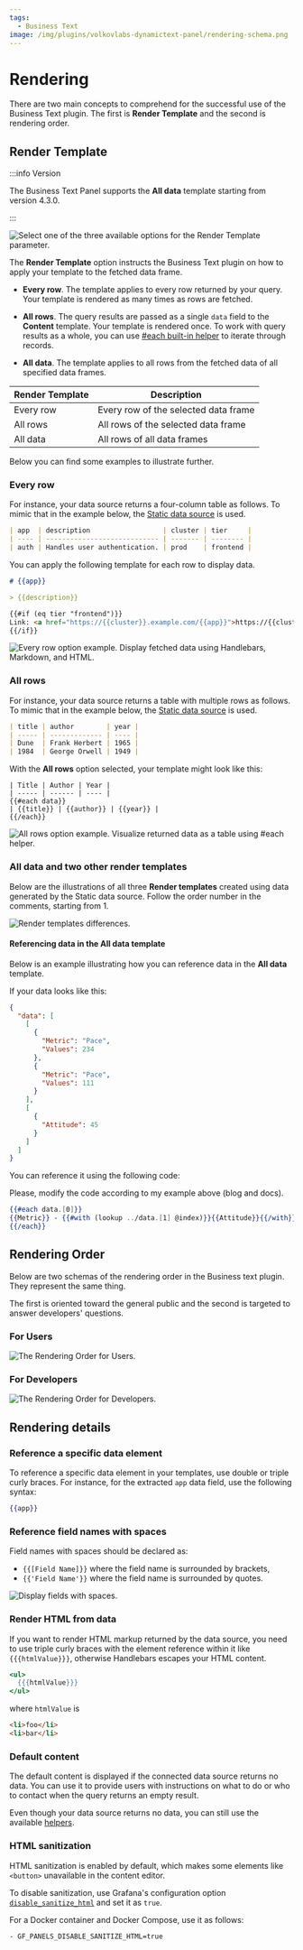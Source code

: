 ```yaml
---
tags:
  - Business Text
image: /img/plugins/volkovlabs-dynamictext-panel/rendering-schema.png
---
```



# Rendering

There are two main concepts to comprehend for the successful use of the Business Text plugin.
The first is **Render Template** and the second is rendering order.

## Render Template

:::info Version

The Business Text Panel supports the **All data** template starting from version 4.3.0.

:::

<Image
  title="Select one of the three available options for the Render Template parameter."
  src="/img/blog/2024-01-12-dynamictext-panel-4.3.0/alldata.png"
/>

The **Render Template** option instructs the Business Text plugin on how to apply your template to the fetched data frame.

- **Every row**. The template applies to every row returned by your query. Your template is rendered as many times as rows are fetched.
- **All rows**. The query results are passed as a single `data` field to the **Content** template. Your template is rendered once. To work with query results as a whole, you can use [#each built-in helper](../recipes/#iterate-through-all-fields-in-each-record) to iterate through records.

- **All data**. The template applies to all rows from the fetched data of all specified data frames.

| Render Template | Description                          |
| --------------- | ------------------------------------ |
| Every row       | Every row of the selected data frame |
| All rows        | All rows of the selected data frame  |
| All data        | All rows of all data frames          |

Below you can find some examples to illustrate further.

### Every row

For instance, your data source returns a four-column table as follows. To mimic that in the example below, the [Static data source](/plugins/volkovlabs-static-datasource) is used.

```md
| app  | description                  | cluster | tier     |
| ---- | ---------------------------- | ------- | -------- |
| auth | Handles user authentication. | prod    | frontend |
```

You can apply the following template for each row to display data.

```md
# {{app}}

> {{description}}

{{#if (eq tier "frontend")}}
Link: <a href="https://{{cluster}}.example.com/{{app}}">https://{{cluster}}.example.com/{{app}}</a>
{{/if}}
```

<Image
  title="Every row option example. Display fetched data using Handlebars, Markdown, and HTML."
  src="/img/plugins/volkovlabs-dynamictext-panel/every.png"
/>

### All rows

For instance, your data source returns a table with multiple rows as follows. To mimic that in the example below, the [Static data source](/plugins/volkovlabs-static-datasource) is used.

```md
| title | author        | year |
| ----- | ------------- | ---- |
| Dune  | Frank Herbert | 1965 |
| 1984  | George Orwell | 1949 |
```

With the **All rows** option selected, your template might look like this:

```
| Title | Author | Year |
| ----- | ------ | ---- |
{{#each data}}
| {{title}} | {{author}} | {{year}} |
{{/each}}
```

<Image
  title="All rows option example. Visualize returned data as a table using #each helper."
  src="/img/plugins/volkovlabs-dynamictext-panel/all.png"
/>

### All data and two other render templates

Below are the illustrations of all three **Render templates** created using data generated by the Static data source. Follow the order number in the comments, starting from 1.

<Image
  title="Render templates differences."
  src="/img/blog/2024-01-12-dynamictext-panel-4.3.0/render-modes.png"
/>

#### Referencing data in the **All data** template

Below is an example illustrating how you can reference data in the **All data** template.

If your data looks like this:

```json
{
  "data": [
    [
      {
        "Metric": "Pace",
        "Values": 234
      },
      {
        "Metric": "Pace",
        "Values": 111
      }
    ],
    [
      {
        "Attitude": 45
      }
    ]
  ]
}
```

You can reference it using the following code:

Please, modify the code according to my example above (blog and docs).

```handlebars
{{#each data.[0]}}
{{Metric}} - {{#with (lookup ../data.[1] @index)}}{{Attitude}}{{/with}}
{{/each}}
```

## Rendering Order

Below are two schemas of the rendering order in the Business text plugin. They represent the same thing.

The first is oriented toward the general public and the second is targeted to answer developers' questions.

### For Users

<Image
  title="The Rendering Order for Users."
  src="/img/blog/2023-11-21-dynamictext-panel-4.2.0/order-all.png"
/>

### For Developers

<Image
  title="The Rendering Order for Developers."
  src="/img/blog/2023-11-21-dynamictext-panel-4.2.0/order-dev.png"
/>

## Rendering details

### Reference a specific data element

To reference a specific data element in your templates, use double or triple curly braces. For instance, for the extracted `app` data field, use the following syntax:

```handlebars
{{app}}
```

### Reference field names with spaces

Field names with spaces should be declared as:

- `{{[Field Name]}}` where the field name is surrounded by brackets,
- `{{'Field Name'}}` where the field name is surrounded by quotes.

<Image
  title="Display fields with spaces."
  src="/img/plugins/volkovlabs-dynamictext-panel/space.png"
/>

### Render HTML from data

If you want to render HTML markup returned by the data source, you need to use triple curly braces with the element reference within it like `{{{htmlValue}}}`, otherwise Handlebars escapes your HTML content.

```handlebars
<ul>
  {{{htmlValue}}}
</ul>
```

where `htmlValue` is

```html
<li>foo</li>
<li>bar</li>
```

### Default content

The default content is displayed if the connected data source returns no data. You can use it to provide users with instructions on what to do or who to contact when the query returns an empty result.

Even though your data source returns no data, you can still use the available [helpers](/plugins/volkovlabs-dynamictext-panel/helpers).

### HTML sanitization

HTML sanitization is enabled by default, which makes some elements like `<button>` unavailable in the content editor.

To disable sanitization, use Grafana's configuration option [`disable_sanitize_html`](https://grafana.com/docs/grafana/latest/setup-grafana/configure-grafana/#disable_sanitize_html) and set it as `true`.

For a Docker container and Docker Compose, use it as follows:

```bash
- GF_PANELS_DISABLE_SANITIZE_HTML=true
```
